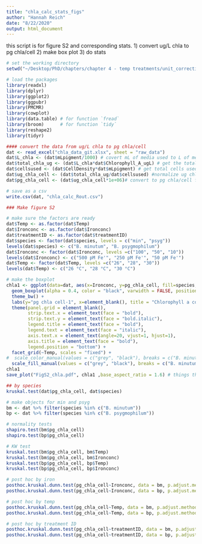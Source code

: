 ```yaml
---
title: "chla_calc_stats_figs"
author: "Hannah Reich"
date: "8/22/2020"
output: html_document
---
```


this script is for figure S2 and corresponding stats.
1) convert ug/L chla to pg chla/cell
2) make box plot
3) do stats
```r
# set the working directory
setwd("~/Desktop/PhD/chapters/chapter 4 - temp treatments/unit_corrections_08212020/")

# load the packages
library(readxl)
library(dplyr)
library(ggplot2)
library(ggpubr)
library(PMCMR)
library(cowplot)
library(data.table) # for function `fread`
library(broom)      # for function `tidy`
library(reshape2)
library(tidyr)

#### convert the data from ug/L chla to pg chla/cell
dat <- read_excel("chla_data_git.xlsx", sheet = "raw_data")
dat$L_chla <- (dat$mLpigment/1000) # covert mL of media used to L of media by dividing by 1000
dat$total_chla_ug <- (dat$L_chla*dat$Chlorophyll_A_ugL) # get the total [chla] ug by multiplying the ug/L chla by L of media used
dat$cellsused <- (dat$CellDensity*dat$mLpigment) # get total cells used for pellet by multiplying cell density by total aliquot volume
dat$ug_chla_cell <- (dat$total_chla_ug/dat$cellsused) #normalize ug chla/ cell
dat$pg_chla_cell <- (dat$ug_chla_cell*1e+06)# convert to pg chla/cell for friendlier numbers (multiply by 10^6)

# save as a csv
write.csv(dat, "chla_calc_Rout.csv")

### Make figure S2

# make sure the factors are ready
dat$Temp <- as.factor(dat$Temp)
dat$Ironconc <- as.factor(dat$Ironconc)
dat$treatmentID <- as.factor(dat$treatmentID)
dat$species <- factor(dat$species, levels = c("min", "psyg"))
levels(dat$species) <- c("B. minutum", "B. psygmophilum")
dat$Ironconc <- factor(dat$Ironconc, levels =c("100", "50", "10"))
levels(dat$Ironconc) <- c("500 pM Fe'", "250 pM Fe'", "50 pM Fe'")
dat$Temp <- factor(dat$Temp, levels =c("26", "28", "30"))
levels(dat$Temp) <- c("26 °C", "28 °C", "30 °C")

# make the boxplot
chla1 <- ggplot(data=dat, aes(x=Ironconc, y=pg_chla_cell, fill=species, color= "black")) +
  geom_boxplot(alpha = 0.4, color = "black", varwidth = FALSE, position = position_dodge(1, preserve = "single")) +
  theme_bw() +
  labs(y="pg chla cell-1", x=element_blank(), title = "Chlorophyll a content") +
  theme(panel.grid = element_blank(),
        strip.text.x = element_text(face = "bold"),
        strip.text.y = element_text(face = "bold.italic"),
        legend.title = element_text(face = "bold"),
        legend.text = element_text(face = "italic"),
        axis.text.x = element_text(angle=20, vjust=1, hjust=1),
        axis.title = element_text(face = "bold"),
        legend.position = "bottom") +
  facet_grid(~Temp, scales = "fixed") +
#  scale_color_manual(values = c("grey", "black"), breaks = c("B. minutum", "B. psygmophilum"), name = "Species") +
  scale_fill_manual(values = c("grey", "black"), breaks = c("B. minutum", "B. psygmophilum"), name = "Species")
chla1
save_plot("FigS2_chla.pdf", chla1 ,base_aspect_ratio = 1.6) # things that were changed in illustrator: italicized the 'a' in chla and superscript in units

## by species
kruskal.test(dat$pg_chla_cell, dat$species)

# make objects for min and psyg
bm <- dat %>% filter(species %in% c("B. minutum"))
bp <- dat %>% filter(species %in% c("B. psygmophilum"))

# normality tests
shapiro.test(bm$pg_chla_cell)
shapiro.test(bp$pg_chla_cell)

# KW test
kruskal.test(bm$pg_chla_cell, bm$Temp)
kruskal.test(bm$pg_chla_cell, bm$Ironconc)
kruskal.test(bp$pg_chla_cell, bp$Temp)
kruskal.test(bp$pg_chla_cell, bp$Ironconc)

# post hoc by iron
posthoc.kruskal.dunn.test(pg_chla_cell~Ironconc, data = bm, p.adjust.methods = "fdr")
posthoc.kruskal.dunn.test(pg_chla_cell~Ironconc, data = bp, p.adjust.methods = "fdr")

# post hoc by temp
posthoc.kruskal.dunn.test(pg_chla_cell~Temp, data = bm, p.adjust.methods = "fdr")
posthoc.kruskal.dunn.test(pg_chla_cell~Temp, data = bp, p.adjust.methods = "fdr")

# post hoc by treatment ID
posthoc.kruskal.dunn.test(pg_chla_cell~treatmentID, data = bm, p.adjust.methods = "fdr")
posthoc.kruskal.dunn.test(pg_chla_cell~treatmentID, data = bp, p.adjust.methods = "fdr")


```

